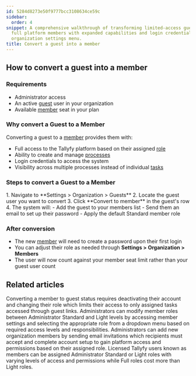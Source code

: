 ```yaml
---
id: 5284d8273e50f9777bcc3108634ce59c
sidebar:
  order: 4
snippet: A comprehensive walkthrough of transforming limited-access guest users into
  full platform members with expanded capabilities and login credentials through the
  organization settings menu.
title: Convert a guest into a member
---
```



## How to convert a guest into a member

### Requirements
- Administrator access
- An active [guest](/products/pro/documenting/guests/) user in your organization
- Available [member](/products/pro/documenting/members/) seat in your plan

### Why convert a Guest to a Member
Converting a guest to a [member](/products/pro/documenting/members/) provides them with:
- Full access to the Tallyfy platform based on their assigned [role](/products/pro/documenting/members/how-do-i-manage-member-permissions-in-tallyfy/)
- Ability to create and manage [processes](/products/pro/tracking-and-tasks/processes/)
- Login credentials to access the system
- Visibility across multiple processes instead of individual [tasks](/products/pro/tracking-and-tasks/tasks/)

### Steps to convert a Guest to a Member

<Steps>
1. Navigate to **Settings > Organization > Guests**
2. Locate the guest user you want to convert
3. Click **Convert to member** in the guest's row
4. The system will:
   - Add the guest to your members list
   - Send them an email to set up their password
   - Apply the default Standard member role
</Steps>

### After conversion
- The new [member](/products/pro/documenting/members/) will need to create a password upon their first login
- You can adjust their role as needed through **Settings > Organization > Members**
- The user will now count against your member seat limit rather than your guest user count


## Related articles
<CardGrid>
<LinkTitleCard header="<b>Members > Convert a member to a guest</b>" href="/products/pro/documenting/members/convert-member-to-guest/" > Converting a member to guest status requires deactivating their account and changing their role which limits their access to only assigned tasks accessed through guest links. </LinkTitleCard>
<LinkTitleCard header="<b>Members > Change the role of a member</b>" href="/products/pro/documenting/members/how-can-i-change-a-members-role-in-tallyfy/" > Administrators can modify member roles between Administrator Standard and Light levels by accessing member settings and selecting the appropriate role from a dropdown menu based on required access levels and responsibilities. </LinkTitleCard>
<LinkTitleCard header="<b>Members > Invite and activate members</b>" href="/products/pro/documenting/members/how-to-invite-and-activate-members-on-tallyfy/" > Administrators can add new organization members by sending email invitations which recipients must accept and complete account setup to gain platform access and permissions based on their assigned role. </LinkTitleCard>
<LinkTitleCard header="<b>Documenting > Members</b>" href="/products/pro/documenting/members/" > Licensed Tallyfy users known as members can be assigned Administrator Standard or Light roles with varying levels of access and permissions while Full roles cost more than Light roles. </LinkTitleCard>
</CardGrid>